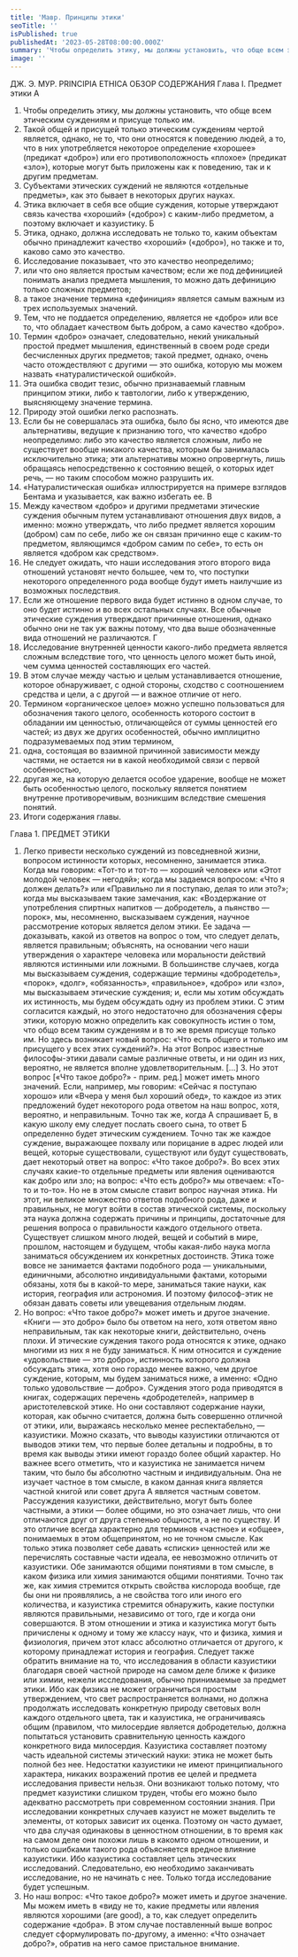 ```yaml
---
title: 'Мавр. Принципы этики'
seoTitle: ''
isPublished: true
publishedAt: '2023-05-28T08:00:00.000Z'
summary: 'Чтобы определить этику, мы должны установить, что обще всем этическим суждениям и присуще только им.'
image: ''
---
```


ДЖ. Э. МУР. PRINCIPIA ETHICA
ОБЗОР СОДЕРЖАНИЯ
Глава I. Предмет этики
A

1. Чтобы определить этику, мы должны установить, что обще всем этическим суждениям и присуще только им.
2. Такой общей и присущей только этическим суждениям чертой является, однако, не то, что они относятся к поведению людей, а то, что в них
   употребляется некоторое определение «хорошее» (предикат «добро») или его
   противоположность «плохое» (предикат «зло»), которые могут быть приложены как к поведению, так и к другим предметам.
3. Субъектами этических суждений не являются «отдельные предметы», как это бывает в некоторых других науках.
4. Этика включает в себя все общие суждения, которые утверждают
   связь качества «хороший» («добро») с каким-либо предметом, а поэтому
   включает и казуистику.
   Б
5. Этика, однако, должна исследовать не только то, каким объектам
   обычно принадлежит качество «хороший» («добро»), но также и то, каково
   само это качество.
6. Исследование показывает, что это качество неопределимо;
7. или что оно является простым качеством; если же под дефиницией
   понимать анализ предмета мышления, то можно дать дефиницию только
   сложных предметов;
8. а такое значение термина «дефиниция» является самым важным из
   трех используемых значений.
9. Тем, что не поддается определению, является не «добро» или все то,
   что обладает качеством быть добром, а само качество «добро».
10. Термин «добро» означает, следовательно, некий уникальный простой предмет мышления, единственный в своем роде среди бесчисленных
    других предметов; такой предмет, однако, очень часто отождествляют с другими — это ошибка, которую мы можем назвать «натуралистической ошибкой».
11. Эта ошибка сводит тезис, обычно признаваемый главным принципом этики, либо к тавтологии, либо к утверждению, выясняющему значение
    термина.
12. Природу этой ошибки легко распознать.
13. Если бы не совершалась эта ошибка, было бы ясно, что имеются две
    альтернативы, ведущие к признанию того, что качество «добро неопределимо: либо это качество является сложным, либо не существует вообще никакого качества, которым бы занималась исключительно этика; эти альтернативы можно опровергнуть, лишь обращаясь непосредственно к состоянию вещей, о которых идет речь, — но таким способом можно разрушить их.
14. «Натуралистическая ошибка» иллюстрируется на примере взглядов
    Бентама и указывается, как важно избегать ее.
    В
15. Между качеством «добро» и другими предметами этические суждения обычным путем устанавливают отношения двух видов, а именно: можно
    утверждать, что либо предмет является хорошим (добром) сам по себе, либо
    же он связан причинно еще с каким-то предметом, являющимся «добром самим по себе», то есть он является «добром как средством».
16. Не следует ожидать, что наши исследования этого второго вида отношений установят нечто большее, чем то, что поступки некоторого определенного рода вообще будут иметь наилучшие из возможных последствия.
17. Если же отношение первого вида будет истинно в одном случае, то
    оно будет истинно и во всех остальных случаях. Все обычные этические
    суждения утверждают причинные отношения, однако обычно они не так уж
    важны потому, что два выше обозначенные вида отношений не различаются.
    Г
18. Исследование внутренней ценности какого-либо предмета является
    сложным вследствие того, что ценность целого может быть иной, чем сумма
    ценностей составляющих его частей.
19. В этом случае между частью и целым устанавливается отношение,
    которое обнаруживает, с одной стороны, сходство с соотношением средства
    и цели, а с другой — и важное отличие от него.
20. Термином «органическое целое» можно успешно пользоваться для
    обозначения такого целого, особенность которого состоит в обладании им
    ценностью, отличающейся от суммы ценностей его частей; из двух же других
    особенностей, обычно имплицитно подразумеваемых под этим термином,
21. одна, состоящая во взаимной причинной зависимости между частями, не остается ни в какой необходимой связи с первой особенностью,
22. другая же, на которую делается особое ударение, вообще не может
    быть особенностью целого, поскольку является понятием внутренне противоречивым, возникшим вследствие смешения понятий.
23. Итоги содержания главы.

Глава 1. ПРЕДМЕТ ЭТИКИ

1. Легко привести несколько суждений из повседневной жизни, вопросом истинности которых, несомненно, занимается этика. Когда мы говорим:
   «Тот-то и тот-то — хороший человек» или «Этот молодой человек — негодяй»; когда мы задаемся вопросом: «Что я должен делать?» или «Правильно
   ли я поступаю, делая то или это?»; когда мы высказываем такие замечания,
   как: «Воздержание от употребления спиртных напитков — добродетель, а
   пьянство — порок», мы, несомненно, высказываем суждения, научное рассмотрение которых является делом этики. Ее задача — доказывать, какой из
   ответов на вопрос о том, что следует делать, является правильным; объяснять, на основании чего наши утверждения о характере человека или моральности действий являются истинными или ложными. В большинстве случаев, когда мы высказываем суждения, содержащие термины «добродетель»,
   «порок», «долг», «обязанность», «правильное», «добро» или «зло», мы высказываем этические суждения; и, если мы хотим обсуждать их истинность,
   мы будем обсуждать одну из проблем этики.
   С этим согласится каждый, но этого недостаточно для обозначения
   сферы этики, которую можно определить как совокупность истин о том, что
   общо всем таким суждениям и в то же время присуще только им. Но здесь
   возникает новый вопрос: «Что есть общего и только им присущего у всех
   этих суждений?». На этот Вопрос известные философы-этики давали самые
   различные ответы, и ни один из них, вероятно, не является вполне удовлетворительным.
   […] 3. Но этот вопрос [«Что такое добро?» - прим. ред.] может иметь
   много значений. Если, например, мы говорим: «Сейчас я поступаю хорошо»
   или «Вчера у меня был хороший обед», то каждое из этих предложений будет
   некоторого рода ответом на наш вопрос, хотя, вероятно, и неправильным.
   Точно так же, когда А спрашивает Б, в какую школу ему следует послать
   своего сына, то ответ Б определенно будет этическим суждением. Точно так
   же каждое суждение, выражающее похвалу или порицание в адрес людей или
   вещей, которые существовали, существуют или будут существовать, дает некоторый ответ на вопрос: «Что такое добро?». Во всех этих случаях какие-то
   отдельные предметы или явления оцениваются как добро или зло; на вопрос:
   «Что есть добро?» мы отвечаем: «То-то и то-то». Но не в этом смысле ставит
   вопрос научная этика. Ни этот, ни великое множество ответов подобного рода, даже и правильных, не могут войти в состав этической системы, поскольку эта наука должна содержать причины и принципы, достаточные для решения вопроса о правильности каждого отдельного ответа. Существует слишком много людей, вещей и событий в мире, прошлом, настоящем и будущем,
   чтобы какая-либо наука могла заниматься обсуждением их конкретных достоинств. Этика тоже вовсе не занимается фактами подобного рода — уникальными, единичными, абсолютно индивидуальными фактами, которыми
   обязаны, хотя бы в какой-то мере, заниматься такие науки, как история, география или астрономия. И поэтому философ-этик не обязан давать советы
   или увещевания отдельным людям.
2. Но вопрос: «Что такое добро?» может иметь и другое значение.
   «Книги — это добро» было бы ответом на него, хотя ответом явно неправильным, так как некоторые книги, действительно, очень плохи. И этические
   суждения такого рода относятся к этике, однако многими из них я не буду
   заниматься. К ним относится и суждение «удовольствие — это добро», истинность которого должна обсуждать этика, хотя оно гораздо менее важно,
   чем другое суждение, которым, мы будем заниматься ниже, а именно: «Одно
   только удовольствие — добро». Суждения этого рода приводятся в книгах,
   содержащих перечень «добродетелей», например в аристотелевской этике.
   Но они составляют содержание науки, которая, как обычно считается, должна быть совершенно отличной от этики, или, выражаясь несколько менее респектабельно, — казуистики. Можно сказать, что выводы казуистики отличаются от выводов этики тем, что первые более детальны и подробны, в то
   время как выводы этики имеют гораздо более общий характер. Но важнее
   всего отметить, что и казуистика не занимается ничем таким, что было бы
   абсолютно частным и индивидуальным. Она не изучает частное в том смысле, в каком данная книга является частной книгой или совет друга А является
   частным советом.
   Рассуждения казуистики, действительно, могут быть более частными, а
   этики — более общими, но это означает лишь, что они отличаются друг от
   друга степенью общности, а не по существу. И это отличие всегда характерно
   для терминов «частное» и «общее», понимаемых в этом общепринятом, но не
   точном смысле. Как только этика позволяет себе давать «списки» ценностей
   или же перечислять составные части идеала, ее невозможно отличить от казуистики. Обе занимаются общими понятиями в том смысле, в каком физика
   или химия занимаются общими понятиями. Точно так же, как химия стремится открыть свойства кислорода вообще, где бы они ни проявлялись, а не
   свойства того или иного его количества, и казуистика стремится обнаружить,
   какие поступки являются правильными, независимо от того, где и когда они
   совершаются. В этом отношении и этика и казуистика могут быть причислены к одному и тому же классу наук, что и физика, химия и физиология, причем этот класс абсолютно отличается от другого, к которому принадлежат
   история и география.
   Следует также обратить внимание на то, что исследования в области
   казуистики благодаря своей частной природе на самом деле ближе к физике
   или химии, нежели исследования, обычно принимаемые за предмет этики.
   Ибо как физика не может ограничиться простым утверждением, что свет распространяется волнами, но должна продолжать исследовать конкретную
   природу световых волн каждого отдельного цвета, так и казуистика, не ограничиваясь общим (правилом, что милосердие является добродетелью, должна попытаться установить сравнительную ценность каждого конкретного вида милосердия. Казуистика составляет поэтому часть идеальной системы
   этический науки: этика не может быть полной без нее. Недостатки казуистики не имеют принципиального характера, никаких возражений против ее целей и предмета исследования привести нельзя. Они возникают только потому, что предмет казуистики слишком труден, чтобы его можно было адекватно рассмотреть при современном состоянии знания. При исследовании
   конкретных случаев казуист не может выделить те элементы, от которых зависит их оценка. Поэтому он часто думает, что два случая одинаковы в ценностном отношении, в то время как на самом деле они похожи лишь в какомто одном отношении, и только ошибками такого рода объясняется вредное
   влияние казуистики. Ибо казуистика составляет цель этических исследований.
   Следовательно, ею необходимо заканчивать исследование, но не начинать с нее. Только тогда исследование будет успешным.
3. Но наш вопрос: «Что такое добро?» может иметь и другое значение.
   Мы можем иметь в «виду не то, какие предметы или явления являются хорошими (are good), а то, как следует определить содержание «добра». В этом
   случае поставленный выше вопрос следует сформулировать по-другому, а
   именно: «Что означает добро?», обратив на него самое пристальное внимание.
